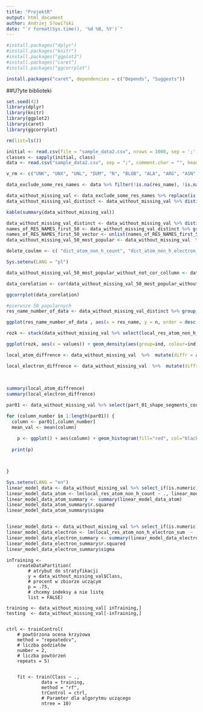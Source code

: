 ```yaml
---
title: "ProjektR"
output: html_document
author: Andrzej S?owi?ski
date: "`r format(Sys.time(), '%d %B, %Y')`"
---
```


```r
#install.packages("dplyr")
#install.packages("knitr")
#install.packages("ggplot2")
#install.packages("caret")
#install.packages("ggcorrplot")
```
```r

install.packages("caret", dependencies = c("Depends", "Suggests"))
```


##U?yte biblioteki
```r
set.seed(42)
library(dplyr)
library(knitr)
library(ggplot2)
library(caret)
library(ggcorrplot)
```


```r
rm(list=ls())

```

```r
initial <- read.csv(file = "sample_data2.csv", nrows = 1000, sep = ';',  header = TRUE)
classes <- sapply(initial, class)
data <- read.csv("sample_data2.csv", sep = ";", comment.char = "", header = TRUE, na.strings = c('NAN'),blank.lines.skip = TRUE)

```

```r
v_rm <- c("UNK", "UNX", "UNL", "DUM", "N", "BLOB", "ALA", "ARG", "ASN", "ASP", "CYS", "GLN", "GLU", "GLY", "HIS", "ILE", "LEU", "LYS", "MET", "MSE", "PHE", "PRO", "SEC", "SER", "THR", "TRP", "TYR", "VAL", "DA", "DG", "DT", "DC", "DU", "A", "G", "T", "C", "U", "HOH", "H20", "WAT", "XCC")

data_exclude_some_res_names <- data %>% filter(!is.na(res_name), !is.nan(res_name),!res_name %in% v_rm)

```

```r
data_without_missing_val <- data_exclude_some_res_names %>% replace(is.na(.), 0)
data_without_missing_val_distinct <- data_without_missing_val %>% distinct(pdb_code, res_name)

```

```r
kable(summary(data_without_missing_val))
```

```r
data_without_missing_val_distinct <- data_without_missing_val %>% distinct(pdb_code, res_name)
names_of_RES_NAMES_first_50 <- data_without_missing_val_distinct %>% group_by(res_name) %>% summarise(n = n()) %>% arrange(desc(n)) %>% head(50) %>% select(res_name)
names_of_RES_NAMES_first_50_vector <- unlist(names_of_RES_NAMES_first_50)
data_without_missing_val_50_most_popular <- data_without_missing_val  %>% filter(res_name %in% names_of_RES_NAMES_first_50_vector)

```

```r
delete_coulmn <- c( "dict_atom_non_h_count", "dict_atom_non_h_electron_sum", "dict_atom_C_count", "dict_atom_N_count", "dict_atom_O_count", "dict_atom_S_count",  "title", "part_step_FoFc_std_min","part_step_FoFc_std_max","part_step_FoFc_std_step","fo_col", "fc_col", "weight_col", "grid_space", "solvent_radius", "solvent_opening_radius", "local_res_atom_count", "local_res_atom_non_h_count", "local_res_atom_non_h_occupancy_sum", "local_res_atom_non_h_electron_sum", "local_res_atom_non_h_electron_occupancy_sum", "local_res_atom_C_count", "local_res_atom_N_count", "local_res_atom_O_count", "local_res_atom_S_count","pdb_code", "res_name","res_id","chain_id", "blob_coverage","res_coverage","skeleton_data")
```

```r
Sys.setenv(LANG = "pl")

data_without_missing_val_50_most_popular_without_not_cor_collumn <- data_without_missing_val_50_most_popular %>% select(-delete_coulmn)

data_corelation <- cor(data_without_missing_val_50_most_popular_without_not_cor_collumn, use = "pairwise.complete.obs")

ggcorrplot(data_corelation)
```

```r
#pierwsze 50 popularnych
res_name_number_of_data <- data_without_missing_val_distinct %>% group_by(res_name) %>% summarise(n = n()) %>% arrange(desc(n)) %>% head(10)

ggplot(res_name_number_of_data , aes(x = res_name, y = n, order = desc(n))) + geom_bar(stat="identity") 

```

```r

rozk <- stack(data_without_missing_val %>% select(local_res_atom_non_h_count, local_res_atom_non_h_electron_sum))

ggplot(rozk, aes(x = values)) + geom_density(aes(group=ind, colour=ind, fill=ind), alpha=0.3)


```


```r


local_atom_diffrence <- data_without_missing_val  %>%  mutate(diffr = abs(local_res_atom_non_h_count- dict_atom_non_h_count ))  %>% select(res_name, diffr) %>% group_by(diffr) %>%   arrange(desc(diffr)) %>% head(10)

local_electron_diffrence <- data_without_missing_val  %>%  mutate(diffr = abs(local_res_atom_non_h_electron_sum - dict_atom_non_h_electron_sum ))  %>% select(res_name, diffr) %>% group_by(diffr) %>%  arrange(desc(diffr)) %>%  head(10)
                                                            
                                                            
                                                            
summary(local_atom_diffrence)                                                        
summary(local_electron_diffrence)


```

```r


par01 <- data_without_missing_val %>% select(part_01_shape_segments_count:part_01_density_Z_4_0)

for (column_number in 1:length(par01)) {
  column <- par01[,column_number]
  mean_val <- mean(column)
  
    p <- ggplot() + aes(column) + geom_histogram(fill="red", col="black") + ylab(paste("number of ", names(par01[column_number]))) + xlab(names(par01[column_number])) + labs(title=paste("Histogram of ", names(par01[column_number]))) + geom_vline(xintercept=mean_val, color="blue", linetype="dotted", size=0.5)  + annotate("text", x = mean_val+10, y = -25, label = mean_val)
  
  print(p)



}
```

```r

Sys.setenv(LANG = "en")
linear_model_data <- data_without_missing_val %>% select_if(is.numeric)
linear_model_data_atom <- lm(local_res_atom_non_h_count ~ ., linear_model_data)
linear_model_data_atom_summary <- summary(linear_model_data_atom)
linear_model_data_atom_summary$r.squared
linear_model_data_atom_summary$sigma


linear_model_data <- data_without_missing_val %>% select_if(is.numeric)
linear_model_data_electron <- lm(local_res_atom_non_h_electron_sum  ~ ., linear_model_data)
linear_model_data_electron_summary <- summary(linear_model_data_electron)
linear_model_data_electron_summary$r.squared
linear_model_data_electron_summary$sigma

```

```
inTraining <- 
    createDataPartition(
        # atrybut do stratyfikacji
        y = data_without_missing_val$Class,
        # procent w zbiorze uczącym
        p = .75,
        # chcemy indeksy a nie listę
        list = FALSE)

training <- data_without_missing_val[ inTraining,]
testing  <- data_without_missing_val[-inTraining,]


ctrl <- trainControl(
    # powtórzona ocena krzyżowa
    method = "repeatedcv",
    # liczba podziałów
    number = 2,
    # liczba powtórzeń
    repeats = 5)
    
    
    fit <- train(Class ~ .,
             data = training,
             method = "rf",
             trControl = ctrl,
             # Paramter dla algorytmu uczącego
             ntree = 10)

```


